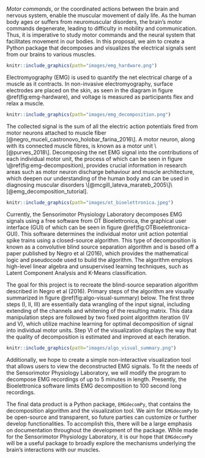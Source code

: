 *Motor commands*, or the coordinated actions between the brain and nervous system, enable the muscular movement of daily life. As the human body ages or suffers from neuromuscular disorders, the brain's motor commands degenerate, leading to difficulty in mobility and communication. Thus, it is imperative to study motor commands and the neural system that facilitates movement in our bodies. In this proposal, we aim to create a Python package that decomposes and visualizes the electrical signals sent from our brains to various muscles.

```r
knitr::include_graphics(path="images/emg_hardware.png")
```

Electromyography (EMG) is used to quantify the net electrical charge of a muscle as it contracts. In non-invasive electromyography, surface electrodes are placed on the skin, as seen in the diagram in figure \@ref(fig:emg-hardware), and voltage is measured as participants flex and relax a muscle.

```r
knitr::include_graphics(path="images/emg_decomposition.png")
```

The collected signal is the sum of all the electric action potentials fired from motor neurons attached to muscle fiber [@negro_muceli_castronovo_holobar_farina_2016\]. A motor neuron, along with its connected muscle fibres, is known as a motor unit \[@purves_2018\]. Decomposing the net EMG signal into the contributions of each individual motor unit, the process of which can be seen in figure \@ref(fig:emg-decomposition), provides crucial information in research areas such as motor neuron discharge behaviour and muscle architecture, which deepen our understanding of the human body and can be used in diagnosing muscular disorders \[@mcgill_lateva_marateb_2005\]\[@emg_decomposition_tutorial].

```r
knitr::include_graphics(path="images/ot_bioelettronica.jpeg")
```

Currently, the Sensorimotor Physiology Laboratory decomposes EMG signals using a free software from OT Bioelettronica, the graphical user interface (GUI) of which can be seen in figure \@ref(fig:OTBioelettronica-GUI). This software determines the individual motor unit action potential spike trains using a closed-source algorithm. This type of decomposition is known as a convolutive blind source separation algorithm and is based off a paper published by Negro et al (2016), which provides the mathematical logic and pseudocode used to build the algorithm. The algorithm employs high-level linear algebra and unsupervised learning techniques, such as Latent Component Analysis and K-Means classification.

The goal for this project is to recreate the blind-source separation algorithm described in Negro et al (2016). Primary steps of the algorithm are visually summarized in figure \@ref(fig:algo-visual-summary) below. The first three steps (I, II, III) are essentially data wrangling of the input signal, including extending of the channels and whitening of the resulting matrix. This data manipulation steps are followed by two fixed point algorithm iteration (IV and V), which utilize machine learning for optimal decomposition of signal into individual motor units. Step VI of the visualization displays the way that the quality of decomposition is estimated and improved at each iteration.

```r
knitr::include_graphics(path="images/algo_visual_summary.png")
```

Additionally, we hope to create a simple non-interactive visualization tool that allows users to view the deconstructed EMG signals. To fit the needs of the Sensorimotor Physiology Laboratory, we will modify the program to decompose EMG recordings of up to 5 minutes in length. Presently, the Bioelettronica software limits EMG decomposition to 100 second long recordings.

The final data product is a Python package, `EMGdecomPy`, that contains the decomposition algorithm and the visualization tool. We aim for `EMGdecomPy` to be open-source and transparent, so future parties can customize or further develop functionalities. To accomplish this, there will be a large emphasis on documentation throughout the development of the package. While made for the Sensorimotor Physiology Laboratory, it is our hope that `EMGdecomPy` will be a useful package to broadly explore the mechanisms underlying the brain's interactions with our muscles.
